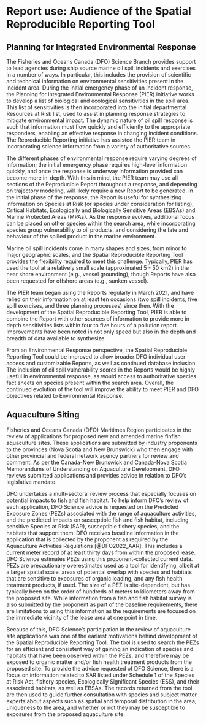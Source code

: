 # Report use: Audience of the Spatial Reproducible Reporting Tool

## Planning for Integrated Environmental Response 
The Fisheries and Oceans Canada (DFO) Science Branch provides support to lead agencies during ship source marine oil spill incidents and exercises in a number of ways. In particular, this includes the provision of scientific and technical information on environmental sensitivities present in the incident area. During the initial emergency phase of an incident response, the Planning for Integrated Environmental Response (PIER) initiative works to develop a list of biological and ecological sensitivities in the spill area. This list of sensitivities is then incorporated into the initial departmental Resources at Risk list, used to assist in planning response strategies to mitigate environmental impact. The dynamic nature of oil spill response is such that information must flow quickly and efficiently to the appropriate responders, enabling an effective response in changing incident conditions. The Reproducible Reporting initiative has assisted the PIER team in incorporating science information from a variety of authoritative sources.

The different phases of environmental response require varying degrees of information; the initial emergency phase requires high-level information quickly, and once the response is underway information provided can become more in-depth. With this in mind, the PIER team may use all sections of the Reproducible Report throughout a response, and depending on trajectory modeling, will likely require a new Report to be generated. In the initial phase of the response, the Report is useful for synthesizing information on Species at Risk (or species under consideration for listing), Critical Habitats, Ecologically and Biologically Sensitive Areas (EBSAs) and Marine Protected Areas (MPAs). As the response evolves, additional focus can be placed on other species within the search area, while incorporating species group vulnerability to oil products, and considering the fate and behaviour of the spilled product in the marine environment.

Marine oil spill incidents come in many shapes and sizes, from minor to major geographic scales, and the Spatial Reproducible Reporting Tool provides the flexibility required to meet this challenge. Typically, PIER has used the tool at a relatively small scale (approximated 5 - 50 km2) in the near shore environment (e.g., vessel grounding), though Reports have also been requested for offshore areas (e.g., sunken vessel). 

The PIER team began using the Reports regularly in March 2021, and have relied on their information on at least ten occasions (two spill incidents, five spill exercises, and three planning processes) since then. With the development of the Spatial Reproducible Reporting Tool, PIER is able to combine the Report with other sources of information to provide more in-depth sensitivities lists within four to five hours of a pollution report. Improvements have been noted in not only speed but also in the depth and breadth of data available to synthesize. 

From an Environmental Response perspective, the Spatial Reproducible Reporting Tool could be improved to allow broader DFO individual user access and customizable Reports, as well as continued database inclusion. The inclusion of oil spill vulnerability scores in the Reports would be highly useful in environmental response, as would access to authoritative species fact sheets on species present within the search area. Overall, the continued evolution of the tool will improve the ability to meet PIER and DFO objectives related to Environmental Response.

## Aquaculture Siting

Fisheries and Oceans Canada (DFO) Maritimes Region participates in the review of applications for proposed new and amended marine finfish aquaculture sites. These applications are submitted by industry proponents to the provinces (Nova Scotia and New Brunswick) who then engage with other provincial and federal network agency partners for review and comment. As per the Canada-New Brunswick and Canada-Nova Scotia Memorandums of Understanding on Aquaculture Development, DFO reviews submitted applications and provides advice in relation to DFO’s legislative mandate.

DFO undertakes a multi-sectoral review process that especially focuses on potential impacts to fish and fish habitat. To help inform DFO’s review of each application, DFO Science advice is requested on the Predicted Exposure Zones (PEZs) associated with the range of aquaculture activities, and the predicted impacts on susceptible fish and fish habitat, including sensitive Species at Risk (SAR), susceptible fishery species, and the habitats that support them.
DFO receives baseline information in the application that is collected by the proponent as required by the Aquaculture Activities Regulations [@DFO2022_AAR]. This includes a current meter record of at least thirty days from within the proposed lease. DFO Science estimates PEZs using this proponent-collected current data. PEZs are precautionary overestimates used as a tool for identifying, albeit at a larger spatial scale, areas of potential overlap with species and habitats that are sensitive to exposures of organic loading, and any fish health treatment products, if used. 
The size of a PEZ is site-dependent, but has typically been on the order of hundreds of meters to kilometers away from the proposed site. While information from a fish and fish habitat survey is also submitted by the proponent as part of the baseline requirements, there are limitations to using this information as the requirements are focused on the immediate vicinity of the lease area at one point in time. 

Because of this, DFO Science’s participation in the review of aquaculture site applications was one of the earliest motivations behind development of the Spatial Reproducible Reporting Tool. The tool is used to search the PEZs for an efficient and consistent way of gaining an indication of species and habitats that have been observed within the PEZs, and therefore may be exposed to organic matter and/or fish health treatment products from the proposed site. To provide the advice requested of DFO Science, there is a focus on information related to SAR listed under Schedule 1 of the Species at Risk Act, fishery species, Ecologically Significant Species (ESS), and their associated habitats, as well as EBSAs. The records returned from the tool are then used to guide further consultation with species and subject matter experts about aspects such as spatial and temporal distribution in the area, uniqueness to the area, and whether or not they may be susceptible to exposures from the proposed aquaculture site.   

